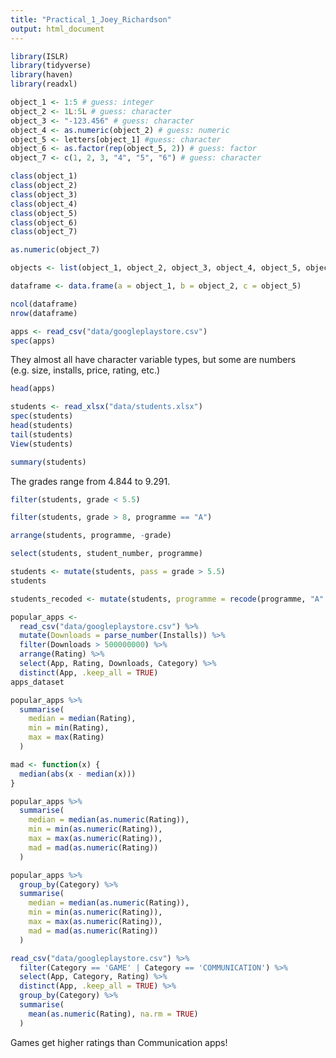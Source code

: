 ```yaml
---
title: "Practical_1_Joey_Richardson"
output: html_document
---
```


```r
library(ISLR)
library(tidyverse)
library(haven)
library(readxl)
```


```r
object_1 <- 1:5 # guess: integer
object_2 <- 1L:5L # guess: character
object_3 <- "-123.456" # guess: character
object_4 <- as.numeric(object_2) # guess: numeric
object_5 <- letters[object_1] #guess: character
object_6 <- as.factor(rep(object_5, 2)) # guess: factor
object_7 <- c(1, 2, 3, "4", "5", "6") # guess: character
```

```r
class(object_1)
class(object_2)
class(object_3)
class(object_4)
class(object_5)
class(object_6)
class(object_7)
```

```r
as.numeric(object_7)
```

```r
objects <- list(object_1, object_2, object_3, object_4, object_5, object_6, object_7)
```

```r
dataframe <- data.frame(a = object_1, b = object_2, c = object_5)
```

```r
ncol(dataframe)
nrow(dataframe)
```

```r
apps <- read_csv("data/googleplaystore.csv")
spec(apps)
```

They almost all have character variable types, but some are numbers (e.g. size, installs, price, rating, etc.)

```r
head(apps)
```

```r
students <- read_xlsx("data/students.xlsx")
spec(students)
head(students)
tail(students)
View(students)
```

```r
summary(students)
```

The grades range from 4.844 to 9.291.

```r
filter(students, grade < 5.5)
```

```r
filter(students, grade > 8, programme == "A")
```

```r
arrange(students, programme, -grade)
```
```r
select(students, student_number, programme)
```

```r
students <- mutate(students, pass = grade > 5.5)
students
```

```r
students_recoded <- mutate(students, programme = recode(programme, "A" = "Science", "B" = "Social Science"))
```


```r
popular_apps <-
  read_csv("data/googleplaystore.csv") %>%
  mutate(Downloads = parse_number(Installs)) %>%
  filter(Downloads > 500000000) %>%
  arrange(Rating) %>%
  select(App, Rating, Downloads, Category) %>%
  distinct(App, .keep_all = TRUE)
apps_dataset
```


```r
popular_apps %>%
  summarise(
    median = median(Rating),
    min = min(Rating),
    max = max(Rating)
  )
```

```r
mad <- function(x) {
  median(abs(x - median(x)))
}
```

```r
popular_apps %>%
  summarise(
    median = median(as.numeric(Rating)),
    min = min(as.numeric(Rating)),
    max = max(as.numeric(Rating)),
    mad = mad(as.numeric(Rating))
  )
```

```r
popular_apps %>%
  group_by(Category) %>% 
  summarise(
    median = median(as.numeric(Rating)),
    min = min(as.numeric(Rating)), 
    max = max(as.numeric(Rating)),
    mad = mad(as.numeric(Rating))
  )
```

```r
read_csv("data/googleplaystore.csv") %>%
  filter(Category == 'GAME' | Category == 'COMMUNICATION') %>%
  select(App, Category, Rating) %>%
  distinct(App, .keep_all = TRUE) %>%
  group_by(Category) %>%
  summarise(
    mean(as.numeric(Rating), na.rm = TRUE)
  )
```

Games get higher ratings than Communication apps!